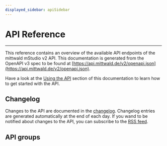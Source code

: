 ```yaml
---
displayed_sidebar: apiSidebar
---
```



# API Reference

<APIMetadata version="v2" baseURL="https://api.mittwald.de/v2" />

---

This reference contains an overview of the available API endpoints of the mittwald mStudio v2 API. This documentation is generated from the OpenAPI v3 spec to be found at [https://api.mittwald.de/v2/openapi.json](https://api.mittwald.de/v2/openapi.json).

Have a look at the [Using the API](/docs/v2/category/api) section of this documentation to learn how to get started with the API.

## Changelog

Changes to the API are documented in the [changelog](/changelog/tags/apiv2/). Changelog entries are generated automatically at the end of each day. If you wand to be notified about changes to the API, you can subscribe to the [RSS feed](/changelog/rss.xml).

## API groups

<DocCardList />

